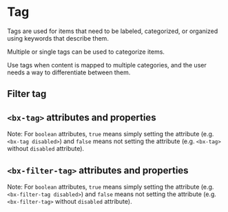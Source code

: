 
# Tag

Tags are used for items that need to be labeled, categorized, or organized using keywords that describe them.

Multiple or single tags can be used to categorize items.

Use tags when content is mapped to multiple categories, and the user needs a way to differentiate between them.

<Preview withToolbar>
  <Story id="components-tag--default" height="160px" />
</Preview>

## Filter tag

<Preview withToolbar>
  <Story id="components-tag--filter" height="160px" />
</Preview>

## `<bx-tag>` attributes and properties

Note: For `boolean` attributes, `true` means simply setting the attribute (e.g. `<bx-tag disabled>`) and `false` means not setting the attribute (e.g. `<bx-tag>` without `disabled` attribute).

<Props of="bx-tag" />

## `<bx-filter-tag>` attributes and properties

Note: For `boolean` attributes, `true` means simply setting the attribute (e.g. `<bx-filter-tag disabled>`) and `false` means not setting the attribute (e.g. `<bx-filter-tag>` without `disabled` attribute).

<Props of="bx-filter-tag" />
